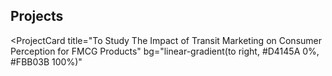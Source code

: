## Projects

<ProjectCard
  title="To Study The Impact of Transit Marketing on Consumer Perception for FMCG Products"
  bg="linear-gradient(to right, #D4145A 0%, #FBB03B 100%)"
> 
</ProjectCard>
<ProjectCard
  title="How companies can make the best use of Customer Feedback"
  bg="linear-gradient(to right, #662D8C 0%, #ED1E79 100%)"
>  
</ProjectCard>
<ProjectCard
  title="A detailed study of leading Indian Brands in selected 9 sectors showcasing the power of Made in India "
  bg="linear-gradient(to right, #009245 0%, #FCEE21 100%)"
> 
</ProjectCard>
<ProjectCard
  title="Undertook a study and prepared a detailed sectoral report on Telecom Sector"
  bg="linear-gradient(to right, #009245 0%, #FCEE21 100%)"
> 
</ProjectCard>